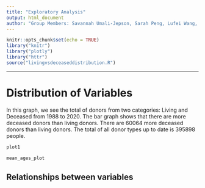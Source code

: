```yaml
---
title: "Exploratory Analysis"
output: html_document
author: "Group Members: Savannah Umali-Jepson, Sarah Peng, Lufei Wang, Ming Yan "
---
```


``` r
knitr::opts_chunk$set(echo = TRUE)
library("knitr")
library("plotly")
library("httr")
source("livingvsdeceaseddistribution.R")
```

***
# Distribution of Variables

In this graph, we see the total of donors from two categories: Living and Deceased from 1988 to 2020. The bar graph shows that there are more deceased donors than living donors. There are 60064 more deceased donors than living donors. The total of all donor types up to date is 395898 people.

```r
plot1
```

```r
mean_ages_plot
```

## Relationships between variables



